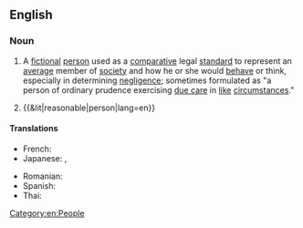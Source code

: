 {{also|reasonable-person}}
==English==
{{wikipedia|Reasonable man}}

===Noun===
{{en-noun|s|reasonable people}}

# {{lb|en|legal}} A [[fictional]] [[person]] used as a [[comparative]] legal [[standard]] to represent an [[average]] member of [[society]] and how he or she would [[behave]] or think, especially in determining [[negligence]]; sometimes formulated as "a person of ordinary prudence exercising [[standard of care|due care]] in [[like]] [[circumstances]]."
# {{&lit|reasonable|person|lang=en}}

====Translations====
{{trans-top|a fictional person used as a comparative legal standard to represent an average member of society}}
* French: {{t+|fr|personne raisonnable|f}}
* Japanese: {{t|ja|通常人|tr=tsūjōjin}}, {{t|ja|一般人|tr=ippanjin}}
{{trans-mid}}
* Romanian: {{t|ro|persoană rezonabilă}}
* Spanish: {{t|es|persona razonable|f}}
* Thai: {{t|th|วิญญูชน}}
{{trans-bottom}}

[[Category:en:People]]